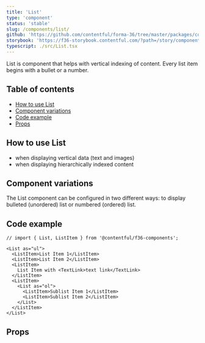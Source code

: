 ```yaml
---
title: 'List'
type: 'component'
status: 'stable'
slug: /components/list/
github: 'https://github.com/contentful/forma-36/tree/master/packages/components/List'
storybook: 'https://f36-storybook.contentful.com/?path=/story/components-list--default'
typescript: ./src/List.tsx
---
```


List is component that helps with vertical indexing of content.
Every list item begins with a bullet or a number.

## Table of contents

- [How to use List](#how-to-use-list)
- [Component variations](#component-variations)
- [Code example](#code-example)
- [Props](#props)

## How to use List

- when displaying vertical data (text and images)
- when displaying hierarchically indexed content

## Component variations

The List component can be configured in two different ways: to display bulleted (unordered) list or numbered (ordered) list.

## Code example

```tsx
// import { List, ListItem } from '@contentful/f36-components';

<List as="ul">
  <ListItem>List Item 1</ListItem>
  <ListItem>List Item 2</ListItem>
  <ListItem>
    List Item with <TextLink>text link</TextLink>
  </ListItem>
  <ListItem>
    <List as="ol">
      <ListItem>Sublist Item 1</ListItem>
      <ListItem>Sublist Item 2</ListItem>
    </List>
  </ListItem>
</List>
```

## Props


<Props of="List" />
